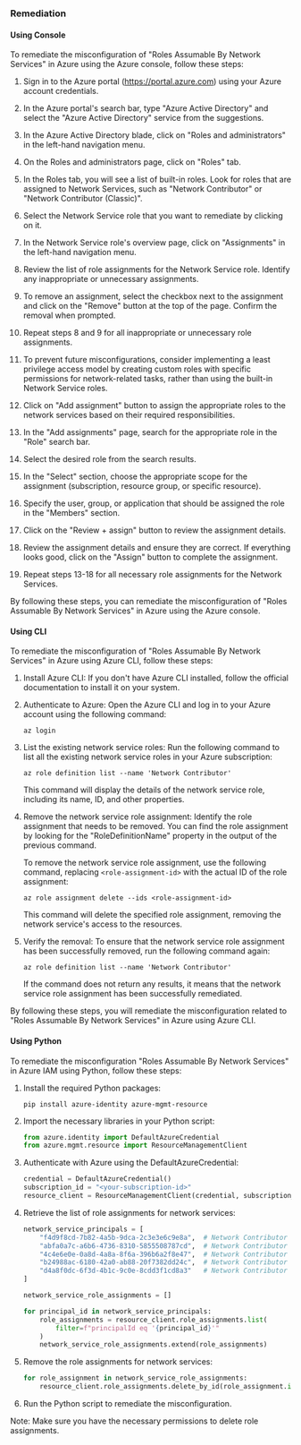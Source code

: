 ### Remediation

#### Using Console

To remediate the misconfiguration of "Roles Assumable By Network Services" in Azure using the Azure console, follow these steps:

1. Sign in to the Azure portal (https://portal.azure.com) using your Azure account credentials.

2. In the Azure portal's search bar, type "Azure Active Directory" and select the "Azure Active Directory" service from the suggestions.

3. In the Azure Active Directory blade, click on "Roles and administrators" in the left-hand navigation menu.

4. On the Roles and administrators page, click on "Roles" tab.

5. In the Roles tab, you will see a list of built-in roles. Look for roles that are assigned to Network Services, such as "Network Contributor" or "Network Contributor (Classic)". 

6. Select the Network Service role that you want to remediate by clicking on it.

7. In the Network Service role's overview page, click on "Assignments" in the left-hand navigation menu.

8. Review the list of role assignments for the Network Service role. Identify any inappropriate or unnecessary assignments.

9. To remove an assignment, select the checkbox next to the assignment and click on the "Remove" button at the top of the page. Confirm the removal when prompted.

10. Repeat steps 8 and 9 for all inappropriate or unnecessary role assignments.

11. To prevent future misconfigurations, consider implementing a least privilege access model by creating custom roles with specific permissions for network-related tasks, rather than using the built-in Network Service roles.

12. Click on "Add assignment" button to assign the appropriate roles to the network services based on their required responsibilities.

13. In the "Add assignments" page, search for the appropriate role in the "Role" search bar.

14. Select the desired role from the search results.

15. In the "Select" section, choose the appropriate scope for the assignment (subscription, resource group, or specific resource).

16. Specify the user, group, or application that should be assigned the role in the "Members" section.

17. Click on the "Review + assign" button to review the assignment details.

18. Review the assignment details and ensure they are correct. If everything looks good, click on the "Assign" button to complete the assignment.

19. Repeat steps 13-18 for all necessary role assignments for the Network Services.

By following these steps, you can remediate the misconfiguration of "Roles Assumable By Network Services" in Azure using the Azure console.

#### Using CLI

To remediate the misconfiguration of "Roles Assumable By Network Services" in Azure using Azure CLI, follow these steps:

1. Install Azure CLI: If you don't have Azure CLI installed, follow the official documentation to install it on your system.

2. Authenticate to Azure: Open the Azure CLI and log in to your Azure account using the following command:
   ```
   az login
   ```

3. List the existing network service roles: Run the following command to list all the existing network service roles in your Azure subscription:
   ```
   az role definition list --name 'Network Contributor'
   ```

   This command will display the details of the network service role, including its name, ID, and other properties.

4. Remove the network service role assignment: Identify the role assignment that needs to be removed. You can find the role assignment by looking for the "RoleDefinitionName" property in the output of the previous command.

   To remove the network service role assignment, use the following command, replacing `<role-assignment-id>` with the actual ID of the role assignment:
   ```
   az role assignment delete --ids <role-assignment-id>
   ```

   This command will delete the specified role assignment, removing the network service's access to the resources.

5. Verify the removal: To ensure that the network service role assignment has been successfully removed, run the following command again:
   ```
   az role definition list --name 'Network Contributor'
   ```

   If the command does not return any results, it means that the network service role assignment has been successfully remediated.

By following these steps, you will remediate the misconfiguration related to "Roles Assumable By Network Services" in Azure using Azure CLI.

#### Using Python

To remediate the misconfiguration "Roles Assumable By Network Services" in Azure IAM using Python, follow these steps:

1. Install the required Python packages:
   ```
   pip install azure-identity azure-mgmt-resource
   ```

2. Import the necessary libraries in your Python script:
   ```python
   from azure.identity import DefaultAzureCredential
   from azure.mgmt.resource import ResourceManagementClient
   ```

3. Authenticate with Azure using the DefaultAzureCredential:
   ```python
   credential = DefaultAzureCredential()
   subscription_id = "<your-subscription-id>"
   resource_client = ResourceManagementClient(credential, subscription_id)
   ```

4. Retrieve the list of role assignments for network services:
   ```python
   network_service_principals = [
       "f4d9f8cd-7b82-4a5b-9dca-2c3e3e6c9e8a",  # Network Contributor
       "abfa0a7c-a6b6-4736-8310-5855508787cd",  # Network Contributor (Classic)
       "4c4e6e0e-0a8d-4a8a-8f6a-396b6a2f8e47",  # Network Contributor (Edge Zone)
       "b24988ac-6180-42a0-ab88-20f7382dd24c",  # Network Contributor (Gateway)
       "d4a8f0dc-6f3d-4b1c-9c0e-8cdd3f1cd8a3"   # Network Contributor (Virtual Network)
   ]

   network_service_role_assignments = []

   for principal_id in network_service_principals:
       role_assignments = resource_client.role_assignments.list(
           filter=f"principalId eq '{principal_id}'"
       )
       network_service_role_assignments.extend(role_assignments)
   ```

5. Remove the role assignments for network services:
   ```python
   for role_assignment in network_service_role_assignments:
       resource_client.role_assignments.delete_by_id(role_assignment.id)
   ```

6. Run the Python script to remediate the misconfiguration.

Note: Make sure you have the necessary permissions to delete role assignments.

